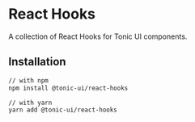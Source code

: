 # React Hooks

A collection of React Hooks for Tonic UI components.

## Installation

```bash
// with npm
npm install @tonic-ui/react-hooks

// with yarn
yarn add @tonic-ui/react-hooks
```
